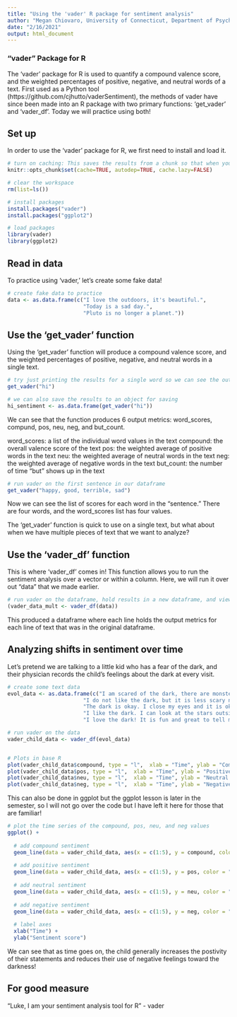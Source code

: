 ```yaml
---
title: "Using the 'vader' R package for sentiment analysis"
author: "Megan Chiovaro, University of Connecticut, Department of Psychological Sciences, Center for the Ecological Study of Perception and Action"
date: "2/16/2021"
output: html_document
---
```


### "vader" Package for R

The 'vader' package for R is used to quantify a compound valence score, and the weighted percentages of positive, negative, and neutral words of a text. First used as a Python tool (https://github.com/cjhutto/vaderSentiment), the methods of vader have since been made into an R package with two primary functions: 'get_vader' and 'vader_df'. Today we will practice using both!

## Set up

In order to use the 'vader' package for R, we first need to install and load it.

```r

# turn on caching: This saves the results from a chunk so that when you knit, it does not re-run the code chunk permitting all lines of code have remained the same. This saves on computation time!
knitr::opts_chunk$set(cache=TRUE, autodep=TRUE, cache.lazy=FALSE)

# clear the workspace
rm(list=ls())

# install packages
install.packages("vader")
install.packages("ggplot2")

# load packages
library(vader)
library(ggplot2)

```

## Read in data

To practice using 'vader,' let's create some fake data!

```r

# create fake data to practice
data <- as.data.frame(c("I love the outdoors, it's beautiful.", 
                        "Today is a sad day.", 
                        "Pluto is no longer a planet."))

```

## Use the 'get_vader' function 

Using the 'get_vader' function will produce a compound valence score, and the weighted percentages of positive, negative, and neutral words in a single text.

```r

# try just printing the results for a single word so we can see the output
get_vader("hi")

# we can also save the results to an object for saving
hi_sentiment <- as.data.frame(get_vader("hi"))

```

We can see that the function produces 6 output metrics: word_scores, compund, pos, neu, neg, and but_count.

word_scores: a list of the individual word values in the text
compound: the overall valence score of the text
pos: the weighted average of positive words in the text
neu: the weighted average of neutral words in the text
neg: the weighted average of negative words in the text
but_count: the number of time "but" shows up in the text

```r

# run vader on the first sentence in our dataframe
get_vader("happy, good, terrible, sad")

```

Now we can see the list of scores for each word in the "sentence." There are four words, and the word_scores list has four values. 

The 'get_vader' function is quick to use on a single text, but what about when we have multiple pieces of text that we want to analyze?

## Use the 'vader_df' function 

This is where 'vader_df' comes in! This function allows you to run the sentiment analysis over a vector or within a column. Here, we will run it over out "data" that we made earlier.

```r

# run vader on the dataframe, hold results in a new dataframe, and view results
(vader_data_mult <- vader_df(data))

```

This produced a dataframe where each line holds the output metrics for each line of text that was in the original dataframe.

## Analyzing shifts in sentiment over time

Let's pretend we are talking to a little kid who has a fear of the dark, and their physician records the child's feelings about the dark at every visit.

```r

# create some text data
evol_data <- as.data.frame(c("I am scared of the dark, there are monsters under the bed that are very bad. I hate them. They make me feel in danger.", 
                        "I do not like the dark, but it is less scary now.", 
                        "The dark is okay. I close my eyes and it is okay.",
                        "I like the dark. I can look at the stars outside.",
                        "I love the dark! It is fun and great to tell mystery stories!")) 

# run vader on the data
vader_child_data <- vader_df(evol_data)


# Plots in base R
plot(vader_child_data$compound, type = "l",  xlab = "Time", ylab = "Compound Sentiment")
plot(vader_child_data$pos, type = "l",  xlab = "Time", ylab = "Positive Sentiment")
plot(vader_child_data$neu, type = "l",  xlab = "Time", ylab = "Neutral Sentiment")
plot(vader_child_data$neg, type = "l",  xlab = "Time", ylab = "Negative Sentiment")

```

This can also be done in ggplot but the ggplot lesson is later in the semester, so I will not go over the code but I have left it here for those that are familiar!

```r

# plot the time series of the compound, pos, neu, and neg values
ggplot() +
  
  # add compound sentiment
  geom_line(data = vader_child_data, aes(x = c(1:5), y = compound, color = "compound")) +
  
  # add positive sentiment
  geom_line(data = vader_child_data, aes(x = c(1:5), y = pos, color = "positive")) +
  
  # add neutral sentiment
  geom_line(data = vader_child_data, aes(x = c(1:5), y = neu, color = "neutral")) +
  
  # add negative sentiment
  geom_line(data = vader_child_data, aes(x = c(1:5), y = neg, color = "negative")) +
  
  # label axes
  xlab("Time") +
  ylab("Sentiment score")

```

We can see that as time goes on, the child generally increases the postivity of their statements and reduces their use of negative feelings toward the darkness!

## For good measure

"Luke, I am your sentiment analysis tool for R" - vader